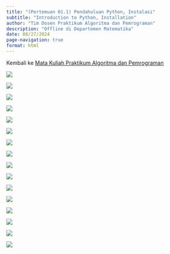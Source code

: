 ---
title: "(Pertemuan 01.1) Pendahuluan Python, Instalasi"
subtitle: "Introduction to Python, Installation"
author: "Tim Dosen Praktikum Algoritma dan Pemrograman"
description: "Offline di Departemen Matematika"
date: 08/27/2024
page-navigation: true
format: html
---

Kembali ke [Mata Kuliah Praktikum Algoritma dan Pemrograman](./prak_alprog_2024.qmd)

![](./pertemuan01_01/pertemuan1_01_ppt_pages-to-jpg-0001.jpg)

![](./pertemuan01_01/pertemuan1_01_ppt_pages-to-jpg-0002.jpg)

![](./pertemuan01_01/pertemuan1_01_ppt_pages-to-jpg-0003.jpg)

![](./pertemuan01_01/pertemuan1_01_ppt_pages-to-jpg-0004.jpg)

![](./pertemuan01_01/pertemuan1_01_ppt_pages-to-jpg-0005.jpg)

![](./pertemuan01_01/pertemuan1_01_ppt_pages-to-jpg-0006.jpg)

![](./pertemuan01_01/pertemuan1_01_ppt_pages-to-jpg-0007.jpg)

![](./pertemuan01_01/pertemuan1_01_ppt_pages-to-jpg-0008.jpg)

![](./pertemuan01_01/pertemuan1_01_ppt_pages-to-jpg-0009.jpg)

![](./pertemuan01_01/pertemuan1_01_ppt_pages-to-jpg-0010.jpg)

![](./pertemuan01_01/pertemuan1_01_ppt_pages-to-jpg-0011.jpg)

![](./pertemuan01_01/pertemuan1_01_ppt_pages-to-jpg-0012.jpg)

![](./pertemuan01_01/pertemuan1_01_ppt_pages-to-jpg-0013.jpg)

![](./pertemuan01_01/pertemuan1_01_ppt_pages-to-jpg-0014.jpg)

![](./pertemuan01_01/pertemuan1_01_ppt_pages-to-jpg-0015.jpg)

![](./pertemuan01_01/pertemuan1_01_ppt_pages-to-jpg-0016.jpg)
